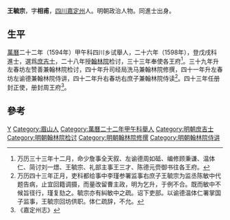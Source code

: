 '''王毓宗'''，字'''相甫'''，[[四川|四川]][[嘉定州_(明朝)|嘉定州]]人。明朝政治人物。同進士出身。

== 生平 ==
[[萬曆|萬曆]]二十二年（1594年）甲午科四川乡试舉人，二十六年（1598年），登戊戌科進士，選爲[[庶吉士|庶吉士]]，二十八年授[[翰林院|翰林院]]检讨，三十三年奉使各王府<ref>万历三十三年十二月，命少詹事全天叙、左谕德周如砥、编修顾秉谦、温体仁、简讨刘一燝、王毓宗、礼部主事王三才、陈德元赍御书往各王府。</ref>。三十九年升左春坊左赞善兼翰林院检讨，四十年升司经局洗马兼翰林院修撰，四十一年升左春坊左谕德兼翰林院侍讲，四十二年升右春坊右庶子兼翰林院侍读<ref>万历四十三年正月，吏科都给事中李瑾参署监事右庶子王毓宗为监丞陈敏中代题告病，止宜回籍调摄，而量改留曹主政，明为乞升，于例不合。既而敏中不候旨径行，瑾复劾之。毓宗亦有糾敏中之疏。诏下吏部。以谕德温体仁署掌国子监事，王毓宗回坊供职。体仁疏辞，不允。</ref>。四十三年任册封正使，册封周王府<ref>《嘉定州志》</ref>。

==參考==
{{reflist}}

{{萬曆二十六年戊戌科殿試金榜}}

{{Authority control}}

{{DEFAULTSORT:Wang王}}
[[Category:王姓|Y]]
[[Category:眉山人|Category:眉山人]]
[[Category:萬曆二十二年甲午科舉人|Category:萬曆二十二年甲午科舉人]]
[[Category:明朝庶吉士|Category:明朝庶吉士]]
[[Category:明朝翰林院检讨|Category:明朝翰林院检讨]]
[[Category:明朝翰林院修撰|Category:明朝翰林院修撰]]
[[Category:明朝翰林院侍讲|Category:明朝翰林院侍讲]]